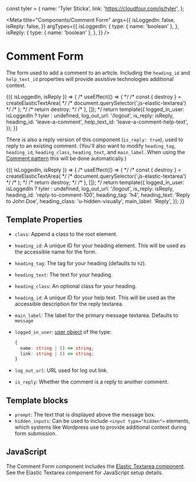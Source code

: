 const tyler = {
  name: 'Tyler Sticka',
  link: 'https://cloudfour.com/is/tyler',
};

<Meta
  title="Components/Comment Form"
  args={{
    isLoggedIn: false,
    isReply: false,
  }}
  argTypes={{
    isLoggedIn: {
      type: { name: 'boolean' },
    },
    isReply: {
      type: { name: 'boolean' },
    },
  }}
/>

# Comment Form

The form used to add a comment to an article. Including the `heading_id` and `help_text_id` properties will provide assistive technologies additional context.

<Canvas>
  <Story
    name="Default"
    args={{ isReply: false }}
    parameters={{
      docs: {
        source: {
          code: makeTwigInclude(
            '@cloudfour/components/comment-form/comment-form.twig',
            {
              heading_id: 'leave-a-comment',
              help_text_id: 'leave-a-comment-help-text',
            }
          ),
        },
      },
    }}
  >
    {({ isLoggedIn, isReply }) => {
      /* useEffect(() => { */
      /*   const { destroy } = createElasticTextArea( */
      /*     document.querySelector('.js-elastic-textarea') */
      /*   ); */
      /*   return destroy; */
      /* }, []); */
      return template({
        logged_in_user: isLoggedIn ? tyler : undefined,
        log_out_url: '/logout',
        is_reply: isReply,
        heading_id: 'leave-a-comment',
        help_text_id: 'leave-a-comment-help-text',
      });
    }}
  </Story>
</Canvas>

There is also a reply version of this component (`is_reply: true`), used to reply to an existing comment. (You'll also want to modify `heading_tag`, `heading_id`, `heading_class`, `heading_text`, and `main_label`. When using the [Comment pattern](/docs/components-comment--with-reply-button) this will be done automatically.)

<Canvas>
  <Story
    name="Reply"
    args={{ isReply: true, isLoggedIn: true }}
    parameters={{
      docs: {
        source: {
          code: makeTwigInclude(
            '@cloudfour/components/comment-form/comment-form.twig',
            {
              logged_in_user: tyler,
              log_out_url: '/logout',
              is_reply: true,
              heading_id: 'reply-to-comment-100',
              heading_tag: 'h4',
              heading_text: 'Reply to John Doe',
              heading_class: 'u-hidden-visually',
              main_label: 'Reply',
            }
          ),
        },
      },
    }}
  >
    {({ isLoggedIn, isReply }) => {
      /* useEffect(() => { */
      /*   const { destroy } = createElasticTextArea( */
      /*     document.querySelector('.js-elastic-textarea') */
      /*   ); */
      /*   return destroy; */
      /* }, []); */
      return template({
        logged_in_user: isLoggedIn ? tyler : undefined,
        log_out_url: '/logout',
        is_reply: isReply,
        heading_id: 'reply-to-comment-100',
        heading_tag: 'h4',
        heading_text: 'Reply to John Doe',
        heading_class: 'u-hidden-visually',
        main_label: 'Reply',
      });
    }}
  </Story>
</Canvas>

## Template Properties

- `class`: Append a class to the root element.
- `heading_id`: A unique ID for your heading element. This will be used as the accessible name for the form.
- `heading_tag`: The tag for your heading (defaults to `h2`).
- `heading_text`: The text for your heading.
- `heading_class`: An optional class for your heading.
- `heading_id`: A unique ID for your help text. This will be used as the accessible description for the reply textarea.
- `main_label`: The label for the primary message textarea. Defaults to `message`
- `logged_in_user`: [user object](https://timber.github.io/docs/reference/timber-user/#properties) of the type:

  ```ts
  {
    name: string | () => string;
    link: string | () => string;
  }
  ```

- `log_out_url`: URL used for log out link.
- `is_reply`: Whether the comment is a reply to another comment.

## Template blocks

- `prompt`: The text that is displayed above the message box.
- `hidden_inputs`: Can be used to include `<input type="hidden">` elements, which systems like Wordpress use to provide additional context during form submission.

## JavaScript

The Comment Form component includes the [Elastic Textarea component](/docs/components-input--elastic-textarea). See the Elastic Textarea component for JavaScript setup details.
